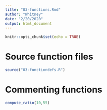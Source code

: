 ```yaml
---
title: "03-functions.Rmd"
author: "Whitney"
date: "2/20/2020"
output: html_document
---
```


```r
knitr::opts_chunk$set(echo = TRUE)
```

# Source function files 
```r
source("03-functiondefs.R")
```


# Commenting functions
```r
compute_ratio(10,55)
```

